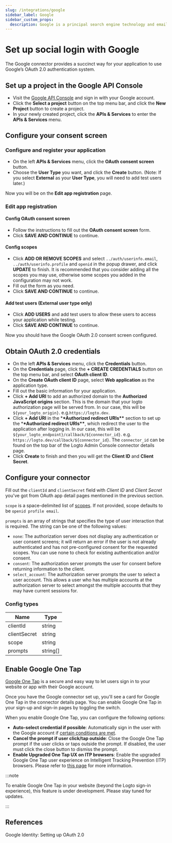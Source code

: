 ```yaml
---
slug: /integrations/google
sidebar_label: Google
sidebar_custom_props:
  description: Google is a principal search engine technology and email service provider.
---
```



# Set up social login with Google

The Google connector provides a succinct way for your application to use Google’s OAuth 2.0 authentication system.

<GuideTip />

## Set up a project in the Google API Console

- Visit the [Google API Console](https://console.developers.google.com) and sign in with your Google account.
- Click the **Select a project** button on the top menu bar, and click the **New Project** button to create a project.
- In your newly created project, click the **APIs & Services** to enter the **APIs & Services** menu.

## Configure your consent screen

### Configure and register your application

- On the left **APIs & Services** menu, click the **OAuth consent screen** button.
- Choose the **User Type** you want, and click the **Create** button. (Note: If you select **External** as your **User Type**, you will need to add test users later.)

Now you will be on the **Edit app registration** page.

### Edit app registration

#### Config OAuth consent screen

- Follow the instructions to fill out the **OAuth consent screen** form.
- Click **SAVE AND CONTINUE** to continue.

#### Config scopes

- Click **ADD OR REMOVE SCOPES** and select `../auth/userinfo.email`, `../auth/userinfo.profile` and `openid` in the popup drawer, and click **UPDATE** to finish. It is recommended that you consider adding all the scopes you may use, otherwise some scopes you added in the configuration may not work.
- Fill out the form as you need.
- Click **SAVE AND CONTINUE** to continue.

#### Add test users (External user type only)

- Click **ADD USERS** and add test users to allow these users to access your application while testing.
- Click **SAVE AND CONTINUE** to continue.

Now you should have the Google OAuth 2.0 consent screen configured.

## Obtain OAuth 2.0 credentials

- On the left **APIs & Services** menu, click the **Credentials** button.
- On the **Credentials** page, click the **+ CREATE CREDENTIALS** button on the top menu bar, and select **OAuth client ID**.
- On the **Create OAuth client ID** page, select **Web application** as the application type.
- Fill out the basic information for your application.
- Click **+ Add URI** to add an authorized domain to the **Authorized JavaScript origins** section. This is the domain that your logto authorization page will be served from. In our case, this will be `${your_logto_origin}`. e.g.`https://logto.dev`.
- Click **+ Add URI** in the \***\*Authorized redirect URIs\*\*** section to set up the \***\*Authorized redirect URIs\*\***, which redirect the user to the application after logging in. In our case, this will be `${your_logto_endpoint}/callback/${connector_id}`. e.g. `https://logto.dev/callback/${connector_id}`. The `connector_id` can be found on the top bar of the Logto Admin Console connector details page.
- Click **Create** to finish and then you will get the **Client ID** and **Client Secret**.

## Configure your connector

Fill out the `clientId` and `clientSecret` field with _Client ID_ and _Client Secret_ you've got from OAuth app detail pages mentioned in the previous section.

`scope` is a space-delimited list of [scopes](https://developers.google.com/identity/protocols/oauth2/scopes). If not provided, scope defaults to be `openid profile email`.

`prompts` is an array of strings that specifies the type of user interaction that is required. The string can be one of the following values:

- `none`: The authorization server does not display any authentication or user consent screens; it will return an error if the user is not already authenticated and has not pre-configured consent for the requested scopes. You can use none to check for existing authentication and/or consent.
- `consent`: The authorization server prompts the user for consent before returning information to the client.
- `select_account`: The authorization server prompts the user to select a user account. This allows a user who has multiple accounts at the authorization server to select amongst the multiple accounts that they may have current sessions for.

### Config types

| Name         | Type     |
| ------------ | -------- |
| clientId     | string   |
| clientSecret | string   |
| scope        | string   |
| prompts      | string[] |

## Enable Google One Tap

[Google One Tap](https://developers.google.com/identity/gsi/web/guides/features) is a secure and easy way to let users sign in to your website or app with their Google account.

Once you have the Google connector set up, you'll see a card for Google One Tap in the connector details page. You can enable Google One Tap in your sign-up and sign-in pages by toggling the switch.

When you enable Google One Tap, you can configure the following options:

- **Auto-select credential if possible**: Automatically sign in the user with the Google account if [certain conditions are met](https://developers.google.com/identity/gsi/web/guides/automatic-sign-in-sign-out).
- **Cancel the prompt if user click/tap outside**: Close the Google One Tap prompt if the user clicks or taps outside the prompt. If disabled, the user must click the close button to dismiss the prompt.
- **Enable Upgraded One Tap UX on ITP browsers**: Enable the upgraded Google One Tap user experience on Intelligent Tracking Prevention (ITP) browsers. Please refer to [this page](https://developers.google.com/identity/gsi/web/guides/features#upgraded_ux_on_itp_browsers) for more information.

:::note

To enable Google One Tap in your website (beyond the Logto sign-in experience), this feature is under development. Please stay tuned for updates.

:::

## References

<Url href="https://developers.google.com/identity/protocols/oauth2/openid-connect#appsetup">
  Google Identity: Setting up OAuth 2.0
</Url>

